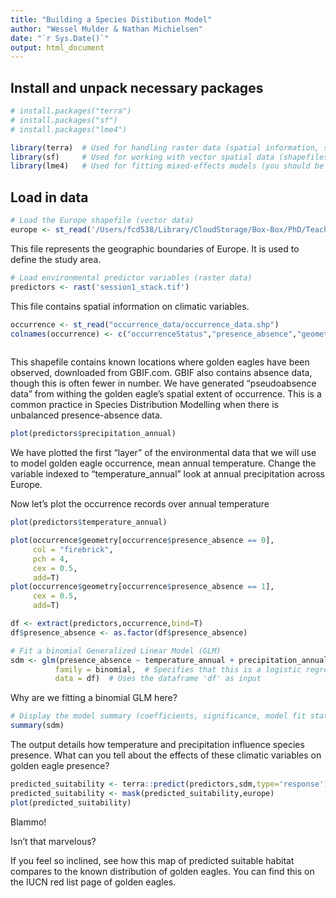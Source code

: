 ```yaml
---
title: "Building a Species Distibution Model"
author: "Wessel Mulder & Nathan Michielsen"
date: "`r Sys.Date()`"
output: html_document
---
```

## Install and unpack necessary packages

```r
# install.packages("terra")
# install.packages("sf")
# install.packages("lme4")

library(terra)  # Used for handling raster data (spatial information, such as environmental data)
library(sf)     # Used for working with vector spatial data (shapefiles, points, polygons)
library(lme4)   # Used for fitting mixed-effects models (you should be familiar with this one!)
```

## Load in data

```r
# Load the Europe shapefile (vector data)
europe <- st_read('/Users/fcd538/Library/CloudStorage/Box-Box/PhD/Teaching/Europe/Europe_merged.shp') # Replace path to  where you saved it!
```
This file represents the geographic boundaries of Europe. It is used to define the study area.

```r
# Load environmental predictor variables (raster data)
predictors <- rast('session1_stack.tif')
```
This file contains spatial information on climatic variables.

```r
occurrence <- st_read("occurrence_data/occurrence_data.shp")
colnames(occurrence) <- c("occurrenceStatus","presence_absence","geometry")
 
```
This shapefile contains known locations where golden eagles have been observed, downloaded from GBIF.com. GBIF also contains absence data, though this is often fewer in number. We have generated "pseudoabsence data" from withing the golden eagle's spatial extent of occurrence. This is a common practice in Species Distribution Modelling when there is unbalanced presence-absence data.


```r
plot(predictors$precipitation_annual)
```
We have plotted the first "layer" of the environmental data that we will use to model golden eagle occurrence, mean annual temperature. Change the variable indexed to "temperature_annual" look at annual precipitation across Europe.

Now let's plot the occurrence records over annual temperature
```r
plot(predictors$temperature_annual)

plot(occurrence$geometry[occurrence$presence_absence == 0], 
     col = "firebrick",
     pch = 4,
     cex = 0.5,
     add=T)
plot(occurrence$geometry[occurrence$presence_absence == 1],
     cex = 0.5,
     add=T)

```
```r
df <- extract(predictors,occurrence,bind=T)
df$presence_absence <- as.factor(df$presence_absence)
```

```r
# Fit a binomial Generalized Linear Model (GLM)
sdm <- glm(presence_absence ~ temperature_annual + precipitation_annual,  
          family = binomial,  # Specifies that this is a logistic regression (binomial response)
          data = df)  # Uses the dataframe 'df' as input
```
Why are we fitting a binomial GLM here?

```r
# Display the model summary (coefficients, significance, model fit statistics)
summary(sdm)  
```
The output details how temperature and precipitation influence species presence. What can you tell about the effects of these climatic variables on golden eagle presence?



```r
predicted_suitability <- terra::predict(predictors,sdm,type='response')
predicted_suitability <- mask(predicted_suitability,europe)
plot(predicted_suitability)

```
Blammo! 

Isn't that marvelous?

If you feel so inclined, see how this map of predicted suitable habitat compares to the known distribution of golden eagles. You can find this on the IUCN red list page of golden eagles. 
